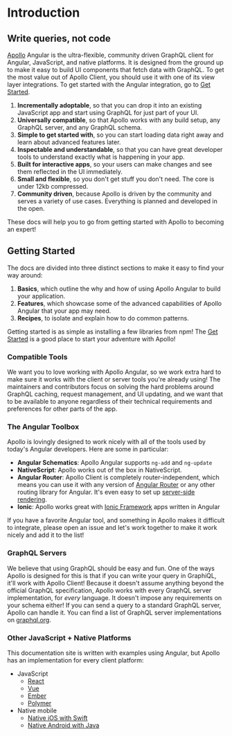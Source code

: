 # Introduction

## Write queries, not code

[Apollo](https://www.nasa.gov/mission_pages/apollo/missions/index.html) Angular is the ultra-flexible, community driven GraphQL client for Angular, JavaScript, and native platforms. It is designed from the ground up to make it easy to build UI components that fetch data with GraphQL. To get the most value out of Apollo Client, you should use it with one of its view layer integrations. To get started with the Angular integration, go to [Get Started](./get-started.md).

1. **Incrementally adoptable**, so that you can drop it into an existing JavaScript app and start using GraphQL for just part of your UI.
1. **Universally compatible**, so that Apollo works with any build setup, any GraphQL server, and any GraphQL schema.
1. **Simple to get started with**, so you can start loading data right away and learn about advanced features later.
1. **Inspectable and understandable**, so that you can have great developer tools to understand exactly what is happening in your app.
1. **Built for interactive apps**, so your users can make changes and see them reflected in the UI immediately.
1. **Small and flexible**, so you don't get stuff you don't need. The core is under 12kb compressed.
1. **Community driven**, because Apollo is driven by the community and serves a variety of use cases. Everything is planned and developed in the open.

These docs will help you to go from getting started with Apollo to becoming an expert!

## Getting Started

The docs are divided into three distinct sections to make it easy to find your way around:

1. **Basics**, which outline the why and how of using Apollo Angular to build your application.
1. **Features**, which showcase some of the advanced capabilities of Apollo Angular that your app may need.
1. **Recipes**, to isolate and explain how to do common patterns.

Getting started is as simple as installing a few libraries from npm! The [Get Started](./get-started.md) is a good place to start your adventure with Apollo!

### Compatible Tools

We want you to love working with Apollo Angular, so we work extra hard to make sure it works with the client or server tools you're already using! The maintainers and contributors focus on solving the hard problems around GraphQL caching, request management, and UI updating, and we want that to be available to anyone regardless of their technical requirements and preferences for other parts of the app.

### The Angular Toolbox

Apollo is lovingly designed to work nicely with all of the tools used by today's Angular developers. Here are some in particular:

- **Angular Schematics**: Apollo Angular supports `ng-add` and `ng-update`
- **NativeScript**: Apollo works out of the box in NativeScript.
- **Angular Router**: Apollo Client is completely router-independent, which means you can use it with any version of [Angular Router](https://github.com/angular/angular) or any other routing library for Angular. It's even easy to set up [server-side rendering](./performance/server-side-rendering.md).
- **Ionic**: Apollo works great with [Ionic Framework](http://ionicframework.com/) apps written in Angular

If you have a favorite Angular tool, and something in Apollo makes it difficult to integrate, please open an issue and let's work together to make it work nicely and add it to the list!

### GraphQL Servers

We believe that using GraphQL should be easy and fun. One of the ways Apollo is designed for this is that if you can write your query in GraphiQL, it'll work with Apollo Client! Because it doesn't assume anything beyond the official GraphQL specification, Apollo works with every GraphQL server implementation, for *every* language. It doesn't impose any requirements on your schema either! If you can send a query to a standard GraphQL server, Apollo can handle it. You can find a list of GraphQL server implementations on [graphql.org](http://graphql.org/code/#server-libraries).

### Other JavaScript + Native Platforms

This documentation site is written with examples using Angular, but Apollo has an implementation for every client platform:

- JavaScript
  - [React](https://www.apollographql.com/docs/react/)
  - [Vue](https://github.com/Akryum/vue-apollo)
  - [Ember](https://github.com/bgentry/ember-apollo-client)
  - [Polymer](https://github.com/aruntk/polymer-apollo)
- Native mobile
  - [Native iOS with Swift](https://www.apollographql.com/docs/ios/)
  - [Native Android with Java](https://github.com/apollographql/apollo-android)
